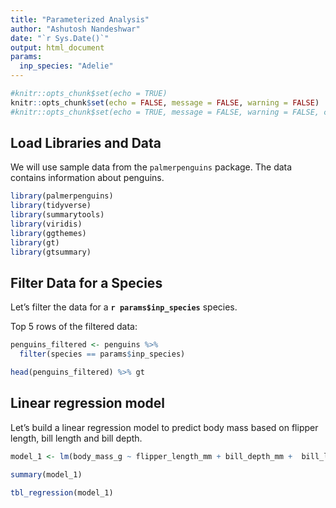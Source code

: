 ```yaml
---
title: "Parameterized Analysis"
author: "Ashutosh Nandeshwar"
date: "`r Sys.Date()`"
output: html_document
params:
  inp_species: "Adelie"
---
```


```r
#knitr::opts_chunk$set(echo = TRUE)
knitr::opts_chunk$set(echo = FALSE, message = FALSE, warning = FALSE)
#knitr::opts_chunk$set(echo = TRUE, message = FALSE, warning = FALSE, cache = TRUE)
```

## Load Libraries and Data
We will use sample data from the `palmerpenguins` package. The data contains information about penguins.

```r
library(palmerpenguins)
library(tidyverse)
library(summarytools)
library(viridis)
library(ggthemes)
library(gt)
library(gtsummary)
```

## Filter Data for a Species
Let's filter the data for a **`r params$inp_species`** species.

Top 5 rows of the filtered data:

```r
penguins_filtered <- penguins %>% 
  filter(species == params$inp_species)

head(penguins_filtered) %>% gt
```

## Linear regression model
Let's build a linear regression model to predict body mass based on flipper length,  bill length and bill depth.

```r
model_1 <- lm(body_mass_g ~ flipper_length_mm + bill_depth_mm +  bill_length_mm, penguins_filtered)

summary(model_1)

tbl_regression(model_1)
```

<!-- ## Models for every island -->
<!-- Let's build a linear regression model for each island. -->

<!-- ```{r linregmodelisland, results='asis'} -->

<!-- for (this_island in unique(penguins_filtered$island)) { -->
<!--   cat(paste0("### Island: ", this_island, "\n")) -->
<!--   penguins_filtered_island <- penguins_filtered %>%  -->
<!--     filter(island == this_island) -->

<!--   this_model <- lm(body_mass_g ~ flipper_length_mm + bill_depth_mm +  bill_length_mm, penguins_filtered_island) -->

<!--   print(tbl_regression(this_model)) -->

<!--   cat("\n\n") -->
<!-- } -->
<!-- ``` -->


<!-- do not uncomment here. Rmarkdown won't knit. run all species -->
<!-- for (sp in unique(penguins$species)) {
  render(
    input = "03_parameterized_analysis.Rmd",
    output_file = paste0(sp, "_analysis.html"),
    params = list(inp_species = sp)
  )
} -->
